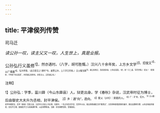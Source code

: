 ```yaml
---
---
---
```

title: 平津侯列传赞
---



司马迁

*读公孙一叹，读主父又一叹，人生世上，真是业报。*

公孙弘行义虽修<sup>1】，然亦遇时。（八字，胡可胜慨。）汉兴八十余年矣，上方乡文学<sup>2】，招俊又<sup>3】，以广儒墨<sup>4】，弘为举首。（此只是注上“遇时”句，盖赞公孙，上八字已尽矣。）主父偃当路<sup>5】，诸公皆誉之，及名败身诛，士争言其恶。（妙，妙！只二语，写尽世情。）悲夫！（悲得妙，不特悲“争言其恶”，亦悲诸公皆誉也。非悲主父，正悲诸公也。）

<sup>注释】

<sup>1】公孙弘：字季，菑川薛（今山东薛县）人。狱吏出身。学《春秋》杂说，汉武帝时征为博士，后由御史大夫升为丞相，封平津侯。
<sup>2】乡：通“向”，趋向。
<sup>3】俊乂（yì刈）：贤能的人。
<sup>4】广：扩充、宏大。
<sup>5】主父偃：初学纵横家言，后学《春秋》百家之说。汉武帝元光初上书言事，任郎中，一年之内四次升官，官至中大夫。提出削弱诸侯王的“推恩法”，主张抑制豪强贵族的兼并，建议设置朔方郡，以抗击匈奴的侵扰。后任齐王相，因揭发齐王与其姊通奸事，以此得罪族诛。当路：担任重要官职，掌握政权。